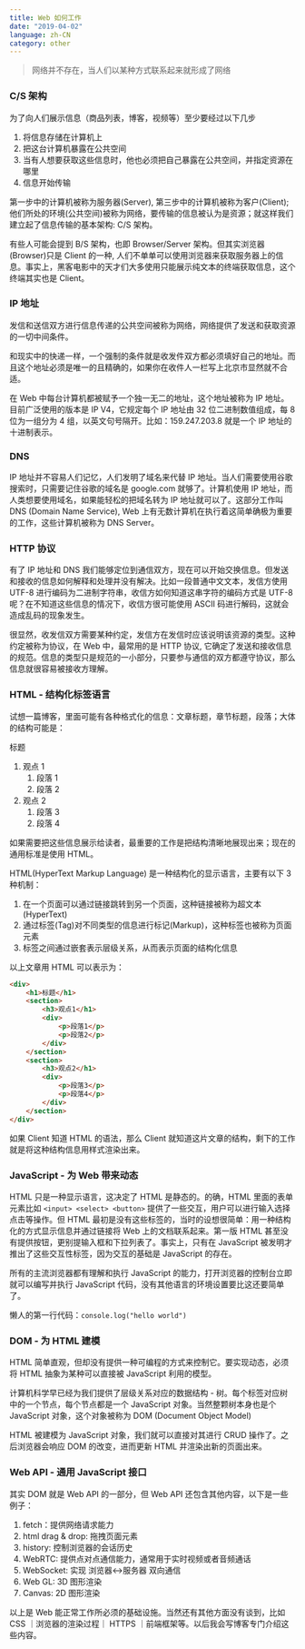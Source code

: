 ```yaml
---
title: Web 如何工作
date: "2019-04-02"
language: zh-CN
category: other
---
```


> 网络并不存在，当人们以某种方式联系起来就形成了网络

### C/S 架构

为了向人们展示信息（商品列表，博客，视频等）至少要经过以下几步

1. 将信息存储在计算机上
2. 把这台计算机暴露在公共空间
3. 当有人想要获取这些信息时，他也必须把自己暴露在公共空间，并指定资源在哪里
4. 信息开始传输

第一步中的计算机被称为服务器(Server), 第三步中的计算机被称为客户(Client); 他们所处的环境(公共空间)被称为网络，要传输的信息被认为是资源；就这样我们建立起了信息传输的基本架构: C/S 架构。

有些人可能会提到 B/S 架构，也即 Browser/Server 架构。但其实浏览器(Browser)只是 Client 的一种, 人们不单单可以使用浏览器来获取服务器上的信息。事实上，黑客电影中的天才们大多使用只能展示纯文本的终端获取信息，这个终端其实也是 Client。

### IP 地址

发信和送信双方进行信息传递的公共空间被称为网络，网络提供了发送和获取资源的一切中间条件。

和现实中的快递一样，一个强制的条件就是收发件双方都必须填好自己的地址。而且这个地址必须是唯一的且精确的，如果你在收件人一栏写上北京市显然就不合适。

在 Web 中每台计算机都被赋予一个独一无二的地址，这个地址被称为 IP 地址。目前广泛使用的版本是 IP V4，它规定每个 IP 地址由 32 位二进制数值组成，每 8 位为一组分为 4 组，以英文句号隔开。比如：159.247.203.8 就是一个 IP 地址的十进制表示。

### DNS

IP 地址并不容易人们记忆，人们发明了域名来代替 IP 地址。当人们需要使用谷歌搜索时，只需要记住谷歌的域名是 google.com 就够了。计算机使用 IP 地址，而人类想要使用域名，如果能轻松的把域名转为 IP 地址就可以了。这部分工作叫 DNS (Domain Name Service), Web 上有无数计算机在执行着这简单确极为重要的工作，这些计算机被称为 DNS Server。

### HTTP 协议

有了 IP 地址和 DNS 我们能够定位到通信双方，现在可以开始交换信息。但发送和接收的信息如何解释和处理并没有解决。比如一段普通中文文本，发信方使用 UTF-8 进行编码为二进制字符串，收信方如何知道这串字符的编码方式是 UTF-8 呢？在不知道这些信息的情况下，收信方很可能使用 ASCII 码进行解码，这就会造成乱码的现象发生。

很显然，收发信双方需要某种约定，发信方在发信时应该说明该资源的类型。这种约定被称为协议，在 Web 中，最常用的是 HTTP 协议, 它确定了发送和接收信息的规范。信息的类型只是规范的一小部分，只要参与通信的双方都遵守协议，那么信息就很容易被接收方理解。

### HTML - 结构化标签语言

试想一篇博客，里面可能有各种格式化的信息：文章标题，章节标题，段落；大体的结构可能是：

标题

1. 观点 1
   1. 段落 1
   2. 段落 2
2. 观点 2
   1. 段落 3
   2. 段落 4

如果需要把这些信息展示给读者，最重要的工作是把结构清晰地展现出来；现在的通用标准是使用 HTML。

HTML(HyperText Markup Language) 是一种结构化的显示语言，主要有以下 3 种机制：

1. 在一个页面可以通过链接跳转到另一个页面，这种链接被称为超文本(HyperText)
2. 通过标签(Tag)对不同类型的信息进行标记(Markup)，这种标签也被称为页面元素
3. 标签之间通过嵌套表示层级关系，从而表示页面的结构化信息

以上文章用 HTML 可以表示为：

```html
<div>
    <h1>标题</h1>
    <section>
        <h3>观点1</h1>
        <div>
            <p>段落1</p>
            <p>段落2</p>
        </div>
    </section>
    <section>
        <h3>观点2</h1>
        <div>
            <p>段落3</p>
            <p>段落4</p>
        </div>
    </section>
</div>
```

如果 Client 知道 HTML 的语法，那么 Client 就知道这片文章的结构，剩下的工作就是将这种结构信息用样式渲染出来。

### JavaScript - 为 Web 带来动态

HTML 只是一种显示语言，这决定了 HTML 是静态的。的确，HTML 里面的表单元素比如 `<input> <select> <button>` 提供了一些交互，用户可以进行输入选择点击等操作。但 HTML 最初是没有这些标签的，当时的设想很简单：用一种结构化的方式显示信息并通过链接将 Web 上的文档联系起来。第一版 HTML 甚至没有提供按钮，更别提输入框和下拉列表了。事实上，只有在 JavaScript 被发明才推出了这些交互性标签，因为交互的基础是 JavaScript 的存在。

所有的主流浏览器都有理解和执行 JavaScript 的能力，打开浏览器的控制台立即就可以编写并执行 JavaScript 代码，没有其他语言的环境设置要比这还要简单了。

懒人的第一行代码：`console.log("hello world")`

### DOM - 为 HTML 建模

HTML 简单直观，但却没有提供一种可编程的方式来控制它。要实现动态，必须将 HTML 抽象为某种可以直接被 JavaScript 利用的模型。

计算机科学早已经为我们提供了层级关系对应的数据结构 - 树。每个标签对应树中的一个节点，每个节点都是一个 JavaScript 对象。当然整颗树本身也是个 JavaScript 对象，这个对象被称为 DOM (Document Object Model)

HTML 被建模为 JavaScript 对象，我们就可以直接对其进行 CRUD 操作了。之后浏览器会响应 DOM 的改变，进而更新 HTML 并渲染出新的页面出来。

### Web API - 通用 JavaScript 接口

其实 DOM 就是 Web API 的一部分，但 Web API 还包含其他内容，以下是一些例子：

1. fetch：提供网络请求能力
2. html drag & drop: 拖拽页面元素
3. history: 控制浏览器的会话历史
4. WebRTC: 提供点对点通信能力，通常用于实时视频或者音频通话
5. WebSocket: 实现 浏览器<->服务器 双向通信
6. Web GL: 3D 图形渲染
7. Canvas: 2D 图形渲染

以上是 Web 能正常工作所必须的基础设施。当然还有其他方面没有谈到，比如 CSS ｜浏览器的渲染过程｜ HTTPS ｜前端框架等。以后我会写博客专门介绍这些内容。
